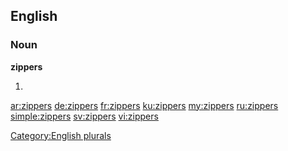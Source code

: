 ==English==

===Noun===
'''zippers'''

# {{plural of|zipper}}

[[Category:English plurals]]

[[ar:zippers]]
[[de:zippers]]
[[fr:zippers]]
[[ku:zippers]]
[[my:zippers]]
[[ru:zippers]]
[[simple:zippers]]
[[sv:zippers]]
[[vi:zippers]]